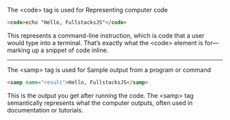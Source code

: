 The <H>\<code></H> tag is used for Representing computer code

```html
<code>echo "Hello, FullstacksJS"</code>
```

This represents a command-line instruction, which is code that a user would type into a terminal. That’s exactly what the <H>\<code></H> element is for—marking up a snippet of code inline.

---

The <H>\<samp></H> tag is used for Sample output from a program or command

```html
<samp name="result">Hello, FullstacksJS</samp>
```

This is the output you get after running the code. The <H>\<samp></H> tag semantically represents what the computer outputs, often used in documentation or tutorials.
